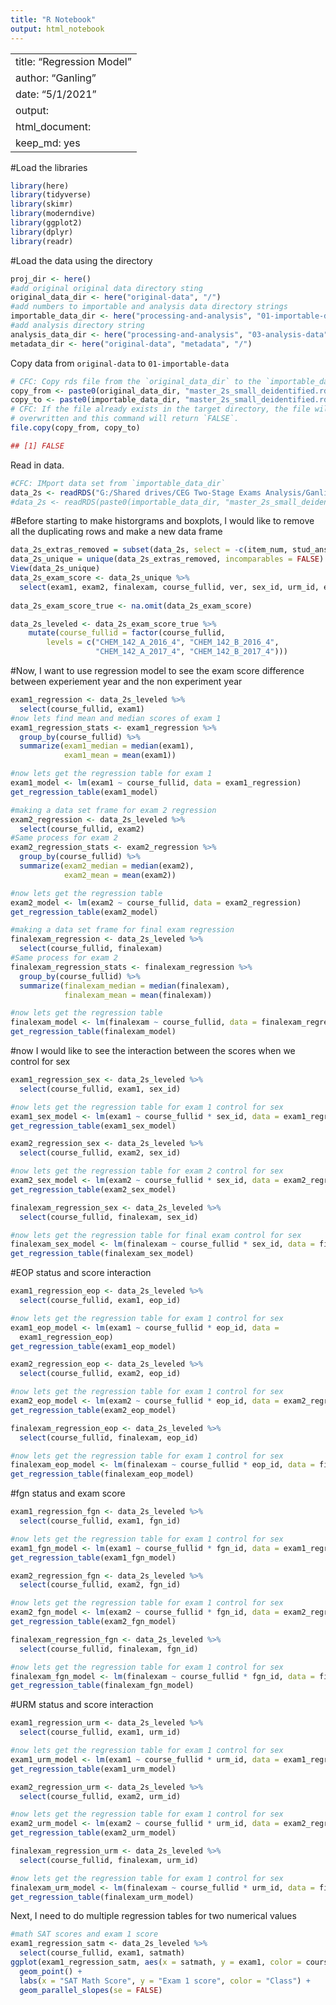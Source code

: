 ```yaml
---
title: "R Notebook"
output: html_notebook
---
```


---
title: "Regression Model"
author: "Ganling"
date: "5/1/2021"
output: 
  html_document:
    keep_md: yes
---
#Load the libraries
```r
library(here)
library(tidyverse)
library(skimr)
library(moderndive)
library(ggplot2)
library(dplyr)
library(readr)
```
#Load the data using the directory 
```r
proj_dir <- here()
#add original original data directory sting
original_data_dir <- here("original-data", "/")
#add numbers to importable and analysis data directory strings
importable_data_dir <- here("processing-and-analysis", "01-importable-data", "/")
#add analysis directory string
analysis_data_dir <- here("processing-and-analysis", "03-analysis-data", "/")
metadata_dir <- here("original-data", "metadata", "/")
```

Copy data from `original-data` to `01-importable-data`

```r
# CFC: Copy rds file from the `original_data_dir` to the `importable_data_dir`.
copy_from <- paste0(original_data_dir, "master_2s_small_deidentified.rds")
copy_to <- paste0(importable_data_dir, "master_2s_small_deidentified.rds")
# CFC: If the file already exists in the target directory, the file will not be 
# overwritten and this command will return `FALSE`.
file.copy(copy_from, copy_to)
```

```r
## [1] FALSE
```

Read in data.

```r
#CFC: IMport data set from `importable_data_dir`
data_2s <- readRDS("G:/Shared drives/CEG Two-Stage Exams Analysis/Ganling/two-stage-2/processing-and-analysis/01-importable-data/master_2s_small_deidentified.rds")
#data_2s <- readRDS(paste0(importable_data_dir, "master_2s_small_deidenitified.rds")) (still does not work for some reason)
```

#Before starting to make historgrams and boxplots, I would like to remove all the duplicating rows and make a new data frame

```r
data_2s_extras_removed = subset(data_2s, select = -c(item_num, stud_ans, exam_key, corr, bloom_rating, complexity_rating_mean, complexity_rating_median, item_code, stem))
data_2s_unique = unique(data_2s_extras_removed, incomparables = FALSE)
View(data_2s_unique)
data_2s_exam_score <- data_2s_unique %>% 
  select(exam1, exam2, finalexam, course_fullid, ver, sex_id, urm_id, eop_id, fgn_id, satverbal, satmath, high_sch_gpa, mastered_topics_initial_kc)
  
data_2s_exam_score_true <- na.omit(data_2s_exam_score)

data_2s_leveled <- data_2s_exam_score_true %>% 
    mutate(course_fullid = factor(course_fullid, 
        levels = c("CHEM_142_A_2016_4", "CHEM_142_B_2016_4", 
                   "CHEM_142_A_2017_4", "CHEM_142_B_2017_4")))
```
#Now, I want to use regression model to see the exam score difference between experiement year and the non experiment year
```r
exam1_regression <- data_2s_leveled %>%
  select(course_fullid, exam1)
#now lets find mean and median scores of exam 1
exam1_regression_stats <- exam1_regression %>%
  group_by(course_fullid) %>%
  summarize(exam1_median = median(exam1), 
            exam1_mean = mean(exam1))

#now lets get the regression table for exam 1 
exam1_model <- lm(exam1 ~ course_fullid, data = exam1_regression)
get_regression_table(exam1_model)

#making a data set frame for exam 2 regression
exam2_regression <- data_2s_leveled %>%
  select(course_fullid, exam2)
#Same process for exam 2
exam2_regression_stats <- exam2_regression %>%
  group_by(course_fullid) %>%
  summarize(exam2_median = median(exam2), 
            exam2_mean = mean(exam2))

#now lets get the regression table
exam2_model <- lm(exam2 ~ course_fullid, data = exam2_regression)
get_regression_table(exam2_model)

#making a data set frame for final exam regression
finalexam_regression <- data_2s_leveled %>%
  select(course_fullid, finalexam)
#Same process for exam 2
finalexam_regression_stats <- finalexam_regression %>%
  group_by(course_fullid) %>%
  summarize(finalexam_median = median(finalexam), 
            finalexam_mean = mean(finalexam))

#now lets get the regression table
finalexam_model <- lm(finalexam ~ course_fullid, data = finalexam_regression)
get_regression_table(finalexam_model)
```
#now I would like to see the interaction between the scores when we control for sex
```r
exam1_regression_sex <- data_2s_leveled %>%
  select(course_fullid, exam1, sex_id)

#now lets get the regression table for exam 1 control for sex
exam1_sex_model <- lm(exam1 ~ course_fullid * sex_id, data = exam1_regression_sex)
get_regression_table(exam1_sex_model)

exam2_regression_sex <- data_2s_leveled %>%
  select(course_fullid, exam2, sex_id)

#now lets get the regression table for exam 2 control for sex
exam2_sex_model <- lm(exam2 ~ course_fullid * sex_id, data = exam2_regression_sex)
get_regression_table(exam2_sex_model)

finalexam_regression_sex <- data_2s_leveled %>%
  select(course_fullid, finalexam, sex_id)

#now lets get the regression table for final exam control for sex
finalexam_sex_model <- lm(finalexam ~ course_fullid * sex_id, data = finalexam_regression_sex)
get_regression_table(finalexam_sex_model)
```
#EOP status and score interaction
```r
exam1_regression_eop <- data_2s_leveled %>%
  select(course_fullid, exam1, eop_id)

#now lets get the regression table for exam 1 control for sex
exam1_eop_model <- lm(exam1 ~ course_fullid * eop_id, data = 
  exam1_regression_eop)
get_regression_table(exam1_eop_model)

exam2_regression_eop <- data_2s_leveled %>%
  select(course_fullid, exam2, eop_id)

#now lets get the regression table for exam 1 control for sex
exam2_eop_model <- lm(exam2 ~ course_fullid * eop_id, data = exam2_regression_eop)
get_regression_table(exam2_eop_model)

finalexam_regression_eop <- data_2s_leveled %>%
  select(course_fullid, finalexam, eop_id)

#now lets get the regression table for exam 1 control for sex
finalexam_eop_model <- lm(finalexam ~ course_fullid * eop_id, data = finalexam_regression_eop)
get_regression_table(finalexam_eop_model)
```
#fgn status and exam score 
```r
exam1_regression_fgn <- data_2s_leveled %>%
  select(course_fullid, exam1, fgn_id)

#now lets get the regression table for exam 1 control for sex
exam1_fgn_model <- lm(exam1 ~ course_fullid * fgn_id, data = exam1_regression_fgn)
get_regression_table(exam1_fgn_model)

exam2_regression_fgn <- data_2s_leveled %>%
  select(course_fullid, exam2, fgn_id)

#now lets get the regression table for exam 1 control for sex
exam2_fgn_model <- lm(exam2 ~ course_fullid * fgn_id, data = exam2_regression_fgn)
get_regression_table(exam2_fgn_model)

finalexam_regression_fgn <- data_2s_leveled %>%
  select(course_fullid, finalexam, fgn_id)

#now lets get the regression table for exam 1 control for sex
finalexam_fgn_model <- lm(finalexam ~ course_fullid * fgn_id, data = finalexam_regression_fgn)
get_regression_table(finalexam_fgn_model)
```
#URM status and score interaction
```r
exam1_regression_urm <- data_2s_leveled %>%
  select(course_fullid, exam1, urm_id)

#now lets get the regression table for exam 1 control for sex
exam1_urm_model <- lm(exam1 ~ course_fullid * urm_id, data = exam1_regression_urm)
get_regression_table(exam1_urm_model)

exam2_regression_urm <- data_2s_leveled %>%
  select(course_fullid, exam2, urm_id)

#now lets get the regression table for exam 1 control for sex
exam2_urm_model <- lm(exam2 ~ course_fullid * urm_id, data = exam2_regression_urm)
get_regression_table(exam2_urm_model)

finalexam_regression_urm <- data_2s_leveled %>%
  select(course_fullid, finalexam, urm_id)

#now lets get the regression table for exam 1 control for sex
finalexam_urm_model <- lm(finalexam ~ course_fullid * urm_id, data = finalexam_regression_urm)
get_regression_table(finalexam_urm_model)
```
Next, I need to do multiple regression tables for two numerical values 
```r
#math SAT scores and exam 1 score 
exam1_regression_satm <- data_2s_leveled %>% 
  select(course_fullid, exam1, satmath)
ggplot(exam1_regression_satm, aes(x = satmath, y = exam1, color = course_fullid)) +
  geom_point() +
  labs(x = "SAT Math Score", y = "Exam 1 score", color = "Class") +
  geom_parallel_slopes(se = FALSE)
```









